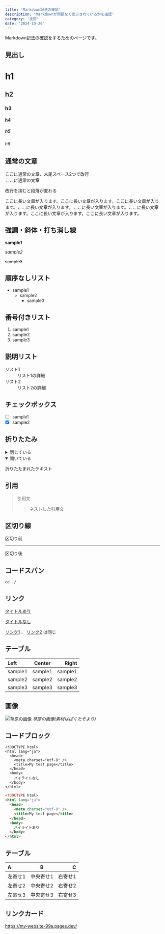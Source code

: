 ```yaml
---
title: 'Markdown記法の確認'
description: 'Markdownが問題なく表示されているかを確認'
category: '技術'
date: '2024-10-20'
---
```


Markdown記法の確認をするためのページです。

## 見出し
# h1
## h2
### h3
#### h4
##### h5
###### h6

## 通常の文章
ここに通常の文章、末尾スペース2つで改行  
ここに通常の文章

改行を挟むと段落が変わる

ここに長い文章が入ります。ここに長い文章が入ります。ここに長い文章が入ります。ここに長い文章が入ります。ここに長い文章が入ります。ここに長い文章が入ります。ここに長い文章が入ります。ここに長い文章が入ります。

## 強調・斜体・打ち消し線
**sample1**

*sample2*

~~sample3~~

## 順序なしリスト
- sample1
  - sample2
    - sample3

## 番号付きリスト
1. sample1
2. sample2
3. sample3

## 説明リスト
<dl>
  <dt>リスト1</dt>
  <dd>リスト1の詳細</dd>
  <dt>リスト2</dt>
  <dd>リスト2の詳細</dd>
</dl>

## チェックボックス
- [ ] sample1
- [x] sample2

## 折りたたみ
<details>
<summary>閉じている</summary>

折りたたまれたテキスト
</details>

<details open>
<summary>開いている</summary>

折りたたまれたテキスト
</details>

## 引用
> 引用文
> > ネストした引用文

## 区切り線
区切り前

---

区切り後

## コードスパン
`cd ./`

## リンク
[タイトルあり](https://www.google.com/ "サイトタイトル")

[タイトルなし](https://www.google.com/)

[リンク1][link] 、 [リンク2][link] は同じ

[link]: https://www.google.com/

## テーブル
| Left    | Center  |   Right |
| :------ | :-----: | ------: |
| sample1 | sample1 | sample1 |
| sample2 | sample2 | sample2 |
| sample3 | sample3 | sample3 |

## 画像
![草原の画像](https://r2.nanahayui.com/2410120-01.jpg "草原の画像")
*草原の画像(素材はぱくたそより)*

## コードブロック
```
<!DOCTYPE html>
<html lang="ja">
  <head>
    <meta charset="utf-8" />
    <title>My test page</title>
  </head>
  <body>
    ハイライトなし
  </body>
</html>
```

```html
<!DOCTYPE html>
<html lang="ja">
  <head>
    <meta charset="utf-8" />
    <title>My test page</title>
  </head>
  <body>
    ハイライトあり
  </body>
</html>
```

## テーブル
| A       | B         | C       | 
| :------ | :-------: | ------: | 
| 左寄せ1 | 中央寄せ1 | 右寄せ1 | 
| 左寄せ2 | 中央寄せ2 | 右寄せ2 | 
| 左寄せ3 | 中央寄せ3 | 右寄せ3 | 

## リンクカード
https://my-website-99a.pages.dev/
